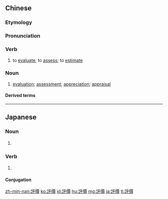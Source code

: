 {{also|评价|評価}}
==Chinese==
{{zh-forms|s=评价}}

===Etymology===
{{rfe|zh}}

===Pronunciation===
{{zh-pron
|m=píngjià
|c=ping4 gaa3
|mn=qz,xm:phêng-kà/tw,xm:phêng-kè/zz:phêng-kèe
|cat=v,n
}}

===Verb===
{{zh-verb}}

# to [[evaluate]]; to [[assess]]; to [[estimate]]

===Noun===
{{zh-noun}}

# [[evaluation]]; [[assessment]]; [[appreciation]]; [[appraisal]]

====Derived terms====
{{zh-der|自我評價}}

----

==Japanese==
{{ja-kanjitab|ひょう|か|yomi=o}}

===Noun===
{{ja-noun|shin=評価|ひょうか|hhira=ひやうか}}

# 　{{alternative spelling of|評価|lang=ja}}

===Verb===
{{ja-verb-suru|shin=評価|ひょうか|hhira=ひやうか}}

# 　{{alternative spelling of|評価|lang=ja}}

====Conjugation====
{{ja-suru|ひょうか}}

[[zh-min-nan:評價]]
[[ko:評價]]
[[id:評價]]
[[hu:評價]]
[[mg:評價]]
[[ja:評價]]
[[tl:評價]]